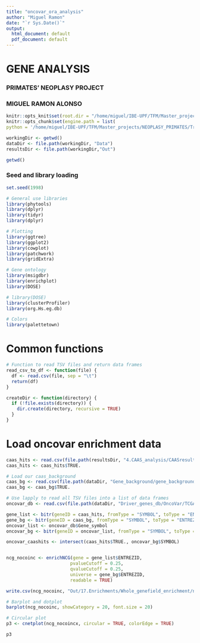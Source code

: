 ```yaml
---
title: "oncovar_ora_analysis"
author: "Miguel Ramon"
date: "`r Sys.Date()`"
output:
  html_document: default
  pdf_document: default
---
```


################################## 

# GENE ANALYSIS

### PRIMATES' NEOPLASY PROJECT

### MIGUEL RAMON ALONSO

################################## 

```r

knitr::opts_knit$set(root.dir = "/home/miguel/IBE-UPF/TFM/Master_projects/NEOPLASY_PRIMATES")
knitr::opts_chunk$set(engine.path = list(
python = '/home/miguel/IBE-UPF/TFM/Master_projects/NEOPLASY_PRIMATES/TreeCluster/venv/bin/python'))

```

```r

workingDir <- getwd()
dataDir <- file.path(workingDir, "Data")
resultsDir <- file.path(workingDir,"Out") 

```

```r

getwd()

```

### Seed and library loading

```r

set.seed(1998)

# General use libraries
library(phytools)
library(dplyr)
library(tidyr)
library(dplyr)

# Plotting
library(ggtree)
library(ggplot2)
library(cowplot)
library(patchwork)
library(gridExtra)

# Gene ontology
library(msigdbr)
library(enrichplot)
library(DOSE)

# library(DOSE)
library(clusterProfiler)
library(org.Hs.eg.db)

# Colors
library(palettetown)

```

# Common functions

```r

# Function to read TSV files and return data frames
read_csv_to_df <- function(file) {
  df <- read.csv(file, sep = "\t")
  return(df)
}

createDir <- function(directory) {
  if (!file.exists(directory)) {
    dir.create(directory, recursive = TRUE)
  }
}

```

# Load oncovar enrichment data

```r
caas_hits <- read.csv(file.path(resultsDir, "4.CAAS_analysis/CAASresults/14-11-run/Genes/txt/all_combined.txt"), col.names = TRUE)
caas_hits <- caas_hits$TRUE.

# Load our caas_background
caas_bg <- read.csv(file.path(dataDir, "Gene_background/gene_background.txt"), col.names = TRUE)
caas_bg <- caas_bg$TRUE.

# Use lapply to read all TSV files into a list of data frames
oncovar_db <- read.csv(file.path(dataDir, "Driver_genes_db/OncoVar/TCGA.PanCancer.onco.genes.OncoVar.tsv"), sep = "\t")

```


```r
gene_list <- bitr(geneID = caas_hits, fromType = "SYMBOL", toType = "ENTREZID", OrgDb = org.Hs.eg.db, drop = TRUE)
gene_bg <- bitr(geneID = caas_bg, fromType = "SYMBOL", toType = "ENTREZID", OrgDb = org.Hs.eg.db, drop = TRUE)
oncovar_list <- oncovar_db$Gene_symbol
oncovar_bg <- bitr(geneID = oncovar_list, fromType = "SYMBOL", toType = "ENTREZID", OrgDb = org.Hs.eg.db, drop = TRUE)

oncovar_caashits <- intersect(caas_hits$TRUE., oncovar_bg$SYMBOL)


ncg_nocoinc <- enrichNCG(gene = gene_list$ENTREZID,
                        pvalueCutoff = 0.25,
                        qvalueCutoff = 0.25,
                        universe = gene_bg$ENTREZID,
                        readable = TRUE)

write.csv(ncg_nocoinc, "Out/17.Enrichments/Whole_genefield_enrichment/ncg_nocoinc.tsv", sep = "\t", row.names = FALSE)

# Barplot and dotplot
barplot(ncg_nocoinc, showCategory = 20, font.size = 20)
```


```r
# Circular plot
p3 <- cnetplot(ncg_nocoincx, circular = TRUE, colorEdge = TRUE)

p3

```